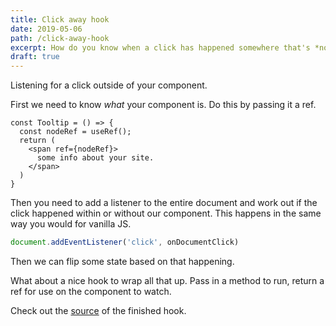 ```yaml
---
title: Click away hook
date: 2019-05-06
path: /click-away-hook
excerpt: How do you know when a click has happened somewhere that's *not* your component
draft: true
---
```


Listening for a click outside of your component.

First we need to know _what_ your component is. Do this by passing it a ref.

```
const Tooltip = () => {
  const nodeRef = useRef();
  return (
    <span ref={nodeRef}>
      some info about your site.
    </span>
  )
}
```

Then you need to add a listener to the entire document and work out if the click happened within or without our component. This happens in the same way you would for vanilla JS.

```js
document.addEventListener('click', onDocumentClick)
```

Then we can flip some state based on that happening.

What about a nice hook to wrap all that up. Pass in a method to run, return a ref for use on the component to watch.

Check out the [source](https://github.com/ChristienGuy/react-click-away) of the finished hook.
